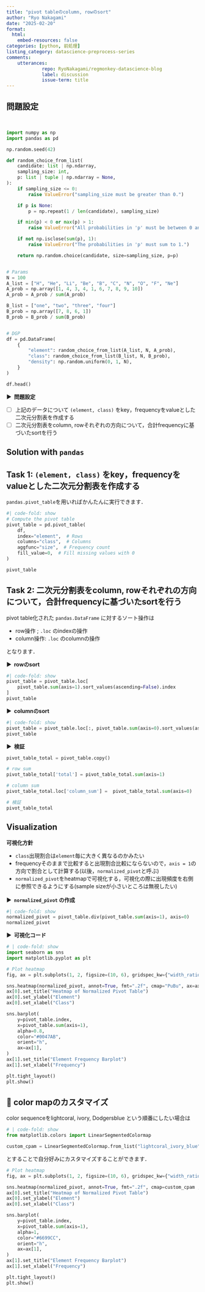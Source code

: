 ```yaml
---
title: "pivot tableのcolumn, rowのsort"
author: "Ryo Nakagami"
date: "2025-02-20"
format: 
  html:
    embed-resources: false
categories: [python, 前処理]
listing_category: datascience-preprocess-series
comments:
    utterances:
             repo: RyoNakagami/regmonkey-datascience-blog
             label: discussion
             issue-term: title
---
```


## 問題設定

<div class="blog-custom-border" style="margin-top: 1rem; margin-bottom: 1rem;">
::: {#exr- .custom_problem }
<br>

```python
import numpy as np
import pandas as pd

np.random.seed(42)

def random_choice_from_list(
    candidate: list | np.ndarray,
    sampling_size: int,
    p: list | tuple | np.ndarray = None,
):
    if sampling_size <= 0:
        raise ValueError("sampling_size must be greater than 0.")

    if p is None:
        p = np.repeat(1 / len(candidate), sampling_size)

    if min(p) < 0 or max(p) > 1:
        raise ValueError("All probabilities in 'p' must be between 0 and 1 inclusive.")

    if not np.isclose(sum(p), 1):
        raise ValueError("The probabilities in 'p' must sum to 1.")

    return np.random.choice(candidate, size=sampling_size, p=p)


# Params
N = 100
A_list = ["H", "He", "Li", "Be", "B", "C", "N", "O", "F", "Ne"]
A_prob = np.array([1, 4, 3, 4, 1, 6, 7, 8, 9, 10])
A_prob = A_prob / sum(A_prob)

B_list = ["one", "two", "three", "four"]
B_prob = np.array([7, 8, 6, 1])
B_prob = B_prob / sum(B_prob)


# DGP
df = pd.DataFrame(
    {
        "element": random_choice_from_list(A_list, N, A_prob),
        "class": random_choice_from_list(B_list, N, B_prob),
        "density": np.random.uniform(0, 1, N),
    }
)

df.head()
```

<strong > &#9654;&nbsp; 問題設定</strong>

- [ ] 上記のデータについて `(element, class)` をkey，frequencyをvalueとした二次元分割表を作成する
- [ ] 二次元分割表をcolumn, rowそれぞれの方向について，合計frequencyに基づいたsortを行う

:::

</div>

## Solution with `pandas`

<!--::: {.callout-note collapse="true" icon=false}-->
::: {.callout-note collapse="false" icon=false}
## Task 1: `(element, class)` をkey，frequencyをvalueとした二次元分割表を作成する

`pandas.pivot_table`を用いればかんたんに実行できます．

```python
#| code-fold: show
# Compute the pivot table
pivot_table = pd.pivot_table(
    df,
    index="element",  # Rows
    columns="class",  # Columns
    aggfunc="size",  # Frequency count
    fill_value=0,  # Fill missing values with 0
)

pivot_table
```

:::


<!--::: {.callout-note collapse="true" icon=false}-->
::: {.callout-note collapse="false" icon=false}
## Task 2: 二次元分割表をcolumn, rowそれぞれの方向について，合計frequencyに基づいたsortを行う

pivot table化された `pandas.DataFrame` に対するソート操作は

- row操作 ; `.loc` のindexの操作
- column操作: `.loc` のcolumnの操作

となります．

<strong > &#9654;&nbsp; rowのsort</strong>

```python
#| code-fold: show
pivot_table = pivot_table.loc[
    pivot_table.sum(axis=1).sort_values(ascending=False).index
]
pivot_table
```

<strong > &#9654;&nbsp; columnのsort</strong>

```python
#| code-fold: show
pivot_table = pivot_table.loc[:, pivot_table.sum(axis=0).sort_values(ascending=False).index]
pivot_table
```

<strong > &#9654;&nbsp; 検証</strong>

```python
pivot_table_total = pivot_table.copy()

# row sum
pivot_table_total['total'] = pivot_table_total.sum(axis=1)

# column sum
pivot_table_total.loc['column_sum'] =  pivot_table_total.sum(axis=0)

# 検証
pivot_table_total
```

:::

## Visualization

<div class="blog-custom-border" style="margin-top: 1rem; margin-bottom: 1rem;">
<strong>可視化方針</strong> <br>

- `class`出現割合は`element`毎に大きく異なるのかみたい
- frequencyそのままで比較すると出現割合比較にならないので，`axis = 1`の方向で割合として計算する(以後，`normalized_pivot`と呼ぶ)
- `normalized_pivot`をheatmapで可視化する，可視化の際に出現頻度を右側に参照できるようにする(sample sizeが小さいところは無視したい)

</div>

<strong > &#9654;&nbsp; `normalized_pivot` の作成</strong>

```python
#| code-fold: show
normalized_pivot = pivot_table.div(pivot_table.sum(axis=1), axis=0)
normalized_pivot
```

<strong > &#9654;&nbsp; 可視化コード</strong>

```python
# | code-fold: show
import seaborn as sns
import matplotlib.pyplot as plt

# Plot heatmap
fig, ax = plt.subplots(1, 2, figsize=(10, 6), gridspec_kw={"width_ratios": [3, 1]})

sns.heatmap(normalized_pivot, annot=True, fmt=".2f", cmap="PuBu", ax=ax[0])
ax[0].set_title("Heatmap of Normalized Pivot Table")
ax[0].set_ylabel("Element")
ax[0].set_xlabel("Class")

sns.barplot(
    y=pivot_table.index,
    x=pivot_table.sum(axis=1),
    alpha=0.8,
    color="#0047AB",
    orient="h",
    ax=ax[1],
)
ax[1].set_title("Element Frequency Barplot")
ax[1].set_xlabel("Frequency")

plt.tight_layout()
plt.show()
```

::: {.nte- .callout-tip icon="false"}
# 🍵 color mapのカスタマイズ

color sequenceをlightcoral, ivory, Dodgersblue という順番にしたい場合は

```python
# | code-fold: show
from matplotlib.colors import LinearSegmentedColormap

custom_cpam = LinearSegmentedColormap.from_list("lightcoral_ivory_blue", ["#F08080", "#FFFFF0", "#1E90FF"])
```

とすることで自分好みにカスタマイズすることができます．

```python
# Plot heatmap
fig, ax = plt.subplots(1, 2, figsize=(10, 6), gridspec_kw={"width_ratios": [3, 1]})

sns.heatmap(normalized_pivot, annot=True, fmt=".2f", cmap=custom_cpam , ax=ax[0])
ax[0].set_title("Heatmap of Normalized Pivot Table")
ax[0].set_ylabel("Element")
ax[0].set_xlabel("Class")

sns.barplot(
    y=pivot_table.index,
    x=pivot_table.sum(axis=1),
    alpha=1,
    color="#6699CC",
    orient="h",
    ax=ax[1],
)
ax[1].set_title("Element Frequency Barplot")
ax[1].set_xlabel("Frequency")

plt.tight_layout()
plt.show()
```

:::
